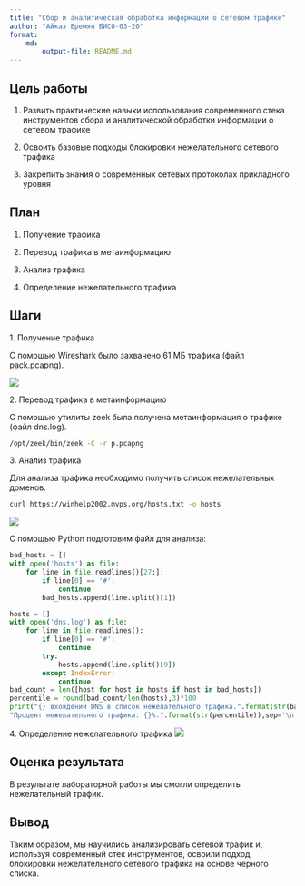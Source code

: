 ---
title: "Сбор и аналитическая обработка информации о сетевом трафике"
author: "Айказ Еремян БИСО-03-20"
format: 
    md:
        output-file: README.md
---





## Цель работы

1.  Развить практические навыки использования современного стека инструментов сбора и аналитической обработки информации о сетевом трафике

2.  Освоить базовые подходы блокировки нежелательного сетевого трафика

3.  Закрепить знания о современных сетевых протоколах прикладного уровня

## План

1.  Получение трафика

2.  Перевод трафика в метаинформацию

3.  Анализ трафика

4.  Определение нежелательного трафика

## Шаги

1\. Получение трафика

С помощью Wireshark было захвачено 61 МБ трафика (файл pack.pcapng).

![](~/pack.jpg)

2\. Перевод трафика в метаинформацию

С помощью утилиты zeek была получена метаинформация о трафике (файл dns.log).

``` bash
/opt/zeek/bin/zeek -C -r p.pcapng
```

3\. Анализ трафика

Для анализа трафика необходимо получить список нежелательных доменов.

``` bash
curl https://winhelp2002.mvps.org/hosts.txt -o hosts
```

![](~/ps.jpg)

С помощью Python подготовим файл для анализа:

``` python
bad_hosts = []
with open('hosts') as file:
    for line in file.readlines()[27:]:
        if line[0] == '#':
            continue
        bad_hosts.append(line.split()[1])

hosts = []
with open('dns.log') as file:
    for line in file.readlines():
        if line[0] == '#':
            continue
        try:
            hosts.append(line.split()[9])
        except IndexError:
            continue
bad_count = len([host for host in hosts if host in bad_hosts])
percentile = round(bad_count/len(hosts),3)*100
print("{} вхождений DNS в список нежелательного трафика.".format(str(bad_count)),
"Процент нежелательного трафика: {}%.".format(str(percentile)),sep='\n')
```

4\. Определение нежелательного трафика ![](~/py.jpg)

## Оценка результата

В результате лабораторной работы мы смогли определить нежелательный трафик.

## Вывод

Таким образом, мы научились анализировать сетевой трафик и, используя современный стек инструментов, освоили подход блокировки нежелательного сетевого трафика на основе чёрного списка.
